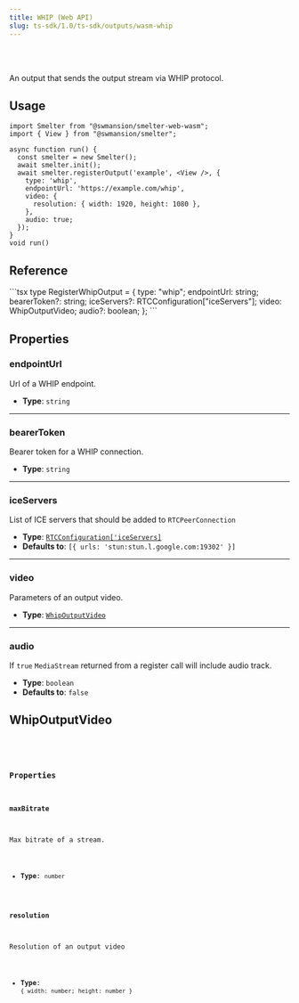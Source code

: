 ```yaml
---
title: WHIP (Web API)
slug: ts-sdk/1.0/ts-sdk/outputs/wasm-whip
---
```



<Badge text="Browser (WASM)" variant="tip" size="large" />

<br />

<br />

An output that sends the output stream via WHIP protocol.

## Usage

```tsx title=whipOutputExample.tsx
import Smelter from "@swmansion/smelter-web-wasm";
import { View } from "@swmansion/smelter";

async function run() {
  const smelter = new Smelter();
  await smelter.init();
  await smelter.registerOutput('example', <View />, {
    type: 'whip',
    endpointUrl: 'https://example.com/whip',
    video: {
      resolution: { width: 1920, height: 1080 },
    },
    audio: true;
  });
}
void run()
```

## Reference

<CollapsibleDetails summaryTitle="Type definitions" open>
  ```tsx
  type RegisterWhipOutput = {
    type: "whip";
    endpointUrl: string;
    bearerToken?: string;
    iceServers?: RTCConfiguration["iceServers"];
    video: WhipOutputVideo;
    audio?: boolean;
  };
  ```
</CollapsibleDetails>

## Properties

### endpointUrl

Url of a WHIP endpoint.

* **Type**: `string`

***

### bearerToken

Bearer token for a WHIP connection.

* **Type**: `string`

***

### iceServers

List of ICE servers that should be added to `RTCPeerConnection`

* **Type**: [`RTCConfiguration['iceServers]`](https://developer.mozilla.org/en-US/docs/Web/API/RTCPeerConnection/RTCPeerConnection#iceservers)
* **Defaults to**: `[{ urls: 'stun:stun.l.google.com:19302' }]`

***

### video

Parameters of an output video.

* **Type**: [`WhipOutputVideo`](#whipoutputvideo)

***

### audio

If `true` `MediaStream` returned from a register call will include audio track.

* **Type**: `boolean`
* **Defaults to**: `false`

## WhipOutputVideo

<CollapsibleDetails summaryTitle="Type definitions" open>
  <Code
    code={`
type RegisterCanvasOutput = {
  resolution: { width: number; height: number; }
  maxBitrate?: number;
};
`}
    lang="tsx"
  />
</CollapsibleDetails>

### Properties

#### maxBitrate

Max bitrate of a stream.

* **Type**: `number`

#### resolution

Resolution of an output video

* **Type**: `{ width: number; height: number }`
